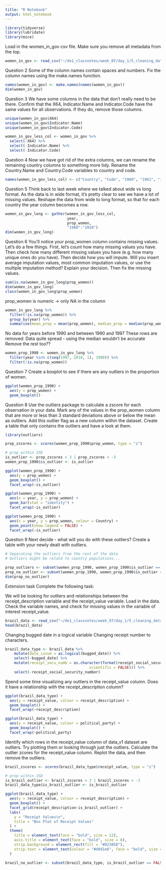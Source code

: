 ```yaml
---
title: "R Notebook"
output: html_notebook
---
```


```r
library(tidyverse)
library(lubridate)
library(mice)
```

Load in the women_in_gov csv file. Make sure you remove all metadata from the top.
```r
women_in_gov <- read_csv("~/de1_classnotes/week_07/day_1/5_cleaning_data_homework/data/women_in_gov.csv", skip = 4)
```

Question 2
Some of the column names contain spaces and numbers. Fix the column names using the make.names function.
```r
names(women_in_gov) <- make.names(names(women_in_gov))
dim(women_in_gov)
```


Question 3
We have some columns in the data that don’t really need to be there. Confirm that the X64, Indicator.Name and Indicator.Code have the same values for all observations. If they do, remove those columns.
```r
unique(women_in_gov$X64)
unique(women_in_gov$Indicator.Name)
unique(women_in_gov$Indicator.Code)
```

```r
women_in_gov_less_col <- women_in_gov %>%
  select(-X64) %>%
  select(-Indicator.Name) %>%
  select(-Indicator.Code)
```


Question 4
Now we have got rid of the extra columns, we can rename the remaining country columns to something more tidy. Rename the Country.Name and Country.Code variables to country and code.
```r
names(women_in_gov_less_col) <- c("Country", "Code", "1960", "1961", "1962", "1963", "1964", "1965", "1966", "1967", "1968", "1969", "1970", "1971", "1972", "1973", "1974", "1975", "1976", "1977", "1978", "1979", "1980", "1981", "1982", "1983", "1984", "1985", "1986", "1987", "1988", "1989", "1990", "1991", "1992", "1993", "1994", "1995", "1996", "1997", "1998", "1999", "2000", "2001", "2002", "2003", "2004", "2005", "2006", "2007", "2008", "2009", "2010", "2011", "2012", "2013", "2014", "2015", "2016", "2017", "2018")
```


Question 5
Think back to last week where we talked about wide vs long format. As the data is in wide format, it’s pretty clear to see we have a lot of missing values. Reshape the data from wide to long format, so that for each country the year column becomes a row.
```r
women_in_gov_long <- gather(women_in_gov_less_col, 
                            year, 
                            prop_women,  
                            "1960":"2018")
dim(women_in_gov_long)
```


Question 6
You’ll notice your prop_women column contains missing values. Let’s do a few things. First, let’s count how many missing values you have. Then check how many different missing values you have (e.g. how many unique ones do you have). Then decide how you will impute. Will you insert average imputation values, most common imputation values, or use the multiple imputation method? Explain your decision. Then fix the missing values.
```r
sum(is.na(women_in_gov_long$prop_women))
dim(women_in_gov_long)
class(women_in_gov_long$prop_women)
```

prop_women is numeric -> only NA in the column
```r
women_in_gov_long %>%
  filter(!is.na(prop_women)) %>%
  group_by(year) %>%
  summarise(mean_prop = mean(prop_women), median_prop = median(prop_women))
```

No data for years before 1990 and between 1990 and 1997
These rows are removed:
Data quite spread - using the median wouldn't be accurate
Remove the rest too??
```r
women_prop_1990 <- women_in_gov_long %>%
  filter(year %in% c(seq(1997, 2018, 1), 1990)) %>%
  filter(!is.na(prop_women))
```


Question 7
Create a boxplot to see if there are any outliers in the proportion of women.
```r
ggplot(women_prop_1990) +
  aes(y = prop_women) +
  geom_boxplot()
```

Question 8
Use the outliers package to calculate a zscore for each observation in your data. Mark any of the values in the prop_women column that are more or less than 3 standard deviations above or below the mean as outliers. Add this outlier flag as a new column within the dataset. Create a table that only contains the outliers and have a look at them.
```r
library(outliers)
```

```r
prop_zscores <- scores(women_prop_1990$prop_women, type = "z")

# prop within 3SD
is_outlier <- prop_zscores > 3 | prop_zscores < -3
women_prop_1990$is_outlier <- is_outlier
```

```r
ggplot(women_prop_1990) +
  aes(y = prop_women) +
  geom_boxplot() +
  facet_wrap(~is_outlier)
```

```r
ggplot(women_prop_1990) +
  aes(x = year, y = prop_women) +
  geom_bar(stat = "identity") +
  facet_wrap(~is_outlier)
```

```r
ggplot(women_prop_1990) +
  aes(x = year, y = prop_women, colour = Country) +
  geom_point(show.legend = FALSE) +
  facet_wrap(~is_outlier)
```
Question 9
Next decide - what will you do with these outliers? Create a table with your newly dealt with outliers.
```r
# Separating the outliers from the rest of the data 
# Outliers might be relatd to country populations...

prop_outliers <- subset(women_prop_1990, women_prop_1990$is_outlier == TRUE)
prop_no_outlier <- subset(women_prop_1990, women_prop_1990$is_outlier == FALSE)
dim(prop_no_outlier)
```

Extension task
Complete the following task:

We will be looking for outliers and relationships between the receipt_description variable and the receipt_value variable. Load in the data. Check the variable names, and check for missing values in the variable of interest receipt_value.
```r
brazil_data <- read_csv("~/de1_classnotes/week_07/day_1/5_cleaning_data_homework/data/deputies_info.csv", col_types = cols("receipt_date"= col_datetime("%d/%m/%y %H:%M")))
head(brazil_data)
```

Changing bugged date in a logical variable
Changing receipt number to characters.
```r
brazil_data_type <- brazil_data %>%
    mutate(date_issue = as.logical(bugged_date)) %>%
    select(-bugged_date) %>%
    mutate(receipt_secu_numb = as.character(format(receipt_social_security_number, 
                                      scientific = FALSE))) %>%
    select(-receipt_social_security_number)
```


Spend some time visualizing any outliers in the receipt_value column. Does it have a relationship with the receipt_description column?
```r
ggplot(brazil_data_type) +
  aes(y = receipt_value, colour = receipt_description) +
  geom_boxplot() +
  facet_wrap(~receipt_description)
```

```r
ggplot(brazil_data_type) +
  aes(y = receipt_value, colour = political_party) +
  geom_boxplot() +
  facet_wrap(~political_party)
```

Identify which rows in the receipt_value column of data_v1 dataset are outliers. Try plotting them or looking through just the outliers.
Calculate the outlier zcores for the receipt_value column. Replot the data, and then remove the outliers.
```r
brazil_zscores <- scores(brazil_data_type$receipt_value, type = "z")

# prop within 3SD
is_brazil_outlier <- brazil_zscores > 3 | brazil_zscores < -3
brazil_data_type$is_brazil_outlier <- is_brazil_outlier
```

```r
ggplot(brazil_data_type) +
  aes(y = receipt_value, colour = receipt_description) +
  geom_boxplot() +
  facet_grid(receipt_description~is_brazil_outlier) +
  labs(
    y = "Receipt Values\n", 
    title = "Box Plot of Receipt Values"
  ) +
  theme(
    title = element_text(face = "bold", size = 12),
    axis.title = element_text(face = "bold", size = 8),
    strip.background = element_rect(fill = "#023858"),
    strip.text = element_text(colour = "#d0d1e6", face = "bold", size = 6)
  )
```

```r
brazil_no_outlier <- subset(brazil_data_type, is_brazil_outlier == FALSE)
```



